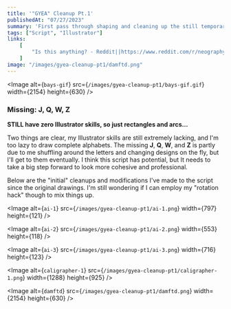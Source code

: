 ```yaml
---
title: '"GYEA" Cleanup Pt.1'
publishedAt: "07/27/2023"
summary: 'First pass through shaping and cleaning up the still temporarily named "GYEA" script in Illustrator.'
tags: ["Script", "Illustrator"]
links:
    [
        "Is this anything? - Reddit||https://www.reddit.com/r/neography/comments/13wk0t6/is_this_anything/?utm_source=share&amp;utm_medium=web2x&amp;context=3",
    ]
image: "/images/gyea-cleanup-pt1/damftd.png"
---
```


<Image
	alt={`bays-gif`}
	src={`/images/gyea-cleanup-pt1/bays-gif.gif`}
	width={2154}
	height={630}
/>

### Missing: J, Q, W, Z

**STILL have zero Illustrator skills, so just rectangles and arcs...**

Two things are clear, my Illustrator skills are still extremely lacking, and I'm too lazy to draw complete alphabets. The missing **J**, **Q**, **W**, and **Z** is partly due to me shuffling around the letters and changing designs on the fly, but I'll get to them eventually. I think this script has potential, but It needs to take a big step forward to look more cohesive and professional.

Below are the \"initial\" cleanups and modifications I've made to the script since the original drawings. I'm still wondering if I can employ my \"rotation hack\" though to mix things up.

<Image
	alt={`ai-1`}
	src={`/images/gyea-cleanup-pt1/ai-1.png`}
	width={797}
	height={121}
/>

<Image
	alt={`ai-2`}
	src={`/images/gyea-cleanup-pt1/ai-2.png`}
	width={553}
	height={118}
/>

<Image
	alt={`ai-3`}
	src={`/images/gyea-cleanup-pt1/ai-3.png`}
	width={716}
	height={123}
/>

<Image
	alt={`caligrapher-1`}
	src={`/images/gyea-cleanup-pt1/caligrapher-1.png`}
	width={1288}
	height={925}
/>

<Image
	alt={`damftd`}
	src={`/images/gyea-cleanup-pt1/damftd.png`}
	width={2154}
	height={630}
/>
